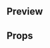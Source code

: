 
<Meta title="Atoms|Flat Button" component={FlatButton} />

## Preview

<Preview>
  <Story name="FlatButton">
    <FlatButton
      isDisabled={boolean('Is disabled?', false)}
      onClick={action('onClick')}
      text={text('Text', 'Guardar')}
      type={select('type', ['accent', 'disabled', 'info', 'error'], 'accent')}
      size={select(
        'Size',
        {
          XSmall: 'XS',
          Small: 'S',
          Medium: 'M',
          Large: 'L',
          XLarge: 'XL',
          XXLarge: 'XXL',
        },
        'M'
      )}
    />
  </Story>
</Preview>

## Props

<Props of={FlatButton} />
